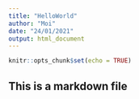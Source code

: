 ```yaml
---
title: "HelloWorld"
author: "Moi"
date: "24/01/2021"
output: html_document
---
```


```r
knitr::opts_chunk$set(echo = TRUE)
```

## This is a markdown file
